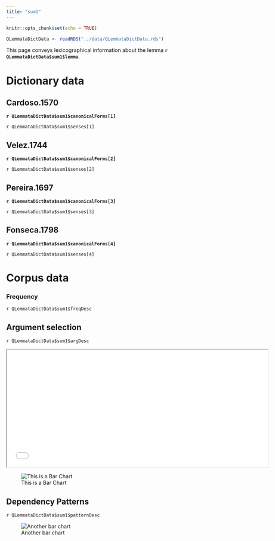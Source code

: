 ```yaml
---
title: "sum1"
---
```



```r
knitr::opts_chunk$set(echo = TRUE)

QLemmataDictData <- readRDS("../data/QLemmataDictData.rds")

```


This page conveys lexicographical information about the lemma **`r QLemmataDictData$sum1$lemma`**.

# Dictionary data

::: panel-tabset
## Cardoso.1570
**`r QLemmataDictData$sum1$canonicalForms[1]`**

`r QLemmataDictData$sum1$senses[1]`

## Velez.1744
**`r QLemmataDictData$sum1$canonicalForms[2]`**

`r QLemmataDictData$sum1$senses[2]`

## Pereira.1697
**`r QLemmataDictData$sum1$canonicalForms[3]`**

`r QLemmataDictData$sum1$senses[3]`

## Fonseca.1798
**`r QLemmataDictData$sum1$canonicalForms[4]`**

`r QLemmataDictData$sum1$senses[4]`

:::


# Corpus data

### Frequency
`r QLemmataDictData$sum1$freqDesc`

::: panel-tabset
## Argument selection
`r QLemmataDictData$sum1$argDesc`

<iframe width="700" height="315" src="img/sum1_ArgcTree.html">

</iframe>

::: column-margin
![This is a Bar Chart](../img/sum1_ArgsFreqBars.png)
:::

## Dependency Patterns
`r QLemmataDictData$sum1$patternDesc`

::: column-margin
![Another bar chart](../img/sum1_FrameFreqBars.png)
:::

:::


